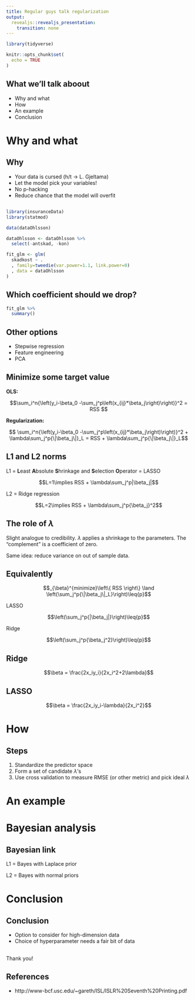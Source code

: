 ```yaml
---
title: Regular guys talk regularization
output: 
  revealjs::revealjs_presentation:
    transition: none
---
```


```r
library(tidyverse)

knitr::opts_chunk$set(
  echo = TRUE
)
```

## What we'll talk aboout

* Why and what
* How
* An example
* Conclusion

# Why and what

## Why

* Your data is cursed (h/t -> L. Gjeltama)
* Let the model pick your variables!
* No p-hacking
* Reduce chance that the model will overfit

##

```r
library(insuranceData)
library(statmod)

data(dataOhlsson)

dataOhlsson <- dataOhlsson %>% 
  select(-antskad, -kon)

fit_glm <- glm(
  skadkost ~ .
  , family=tweedie(var.power=1.1, link.power=0)
  , data = dataOhlsson
)
```

## Which coefficient should we drop?

```r
fit_glm %>% 
  summary()
```

## Other options

* Stepwise regression
* Feature engineering
* PCA

## Minimize some target value

**OLS: **

$$\sum_i^n{\left(y_i-\beta_0 -\sum_j^p\left(x_{ij}*\beta_j\right)\right)}^2 = RSS $$

**Regularization:**

$$ \sum_i^n{\left(y_i-\beta_0 -\sum_j^p\left(x_{ij}*\beta_j\right)\right)}^2 + \lambda\sum_j^p{\|\beta_j\|}_L = RSS + \lambda\sum_j^p{\|\beta_j\|}_L$$

## L1 and L2 norms

L1 = **L**east **A**bsolute **S**hrinkage and **S**election **O**perator = LASSO

$$L=1\implies RSS + \lambda\sum_j^p|\beta_j|$$

L2 = Ridge regression

$$L=2\implies RSS + \lambda\sum_j^p{\beta_j}^2$$

## The role of $\lambda$

Slight analogue to credibility. $\lambda$ applies a shrinkage to the parameters. The "complement" is a coefficient of zero.

Same idea: reduce variance on out of sample data.

## Equivalently

$$_{\beta}^{minimize}\left\{ RSS \right\} \land \left(\sum_j^p{\|\beta_j\|_L}\right)\leq{p}$$

LASSO

$$\left(\sum_j^p{|\beta_j|}\right)\leq{p}$$

Ridge

$$\left(\sum_j^p{\beta_j^2}\right)\leq{p}$$


## Ridge

$$\beta = \frac{2x_iy_i}{2x_i^2+2\lambda}$$

## LASSO

$$\beta = \frac{2x_iy_i-\lambda}{2x_i^2}$$

# How

## Steps

1. Standardize the predictor space
2. Form a set of candidate $\lambda$'s
3. Use cross validation to measure RMSE (or other metric) and pick ideal $\lambda$

# An example

<!-- 
The example could be done as a live demo. Open to suggestions about data.
-->

# Bayesian analysis

## Bayesian link

L1 = Bayes with Laplace prior

L2 = Bayes with normal priors

# Conclusion

## Conclusion

* Option to consider for high-dimension data
* Choice of hyperparameter needs a fair bit of data

##

Thank you!

## References

* http://www-bcf.usc.edu/~gareth/ISL/ISLR%20Seventh%20Printing.pdf